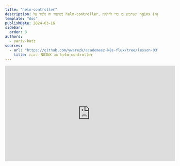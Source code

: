 ```yaml
---
title: "helm-controller"
description: בשיעור זה נלמד על helm-controller, ונשתמש בו כדי להתקין nginx ingress controller על הקלאסטר שלנו
template: "doc"
publishDate: 2024-03-16
sidebar:
  order: 3
authors:
  - yariv-katz
sources: 
  - url: "https://github.com/ywarezk/academeez-k8s-flux/tree/lesson-03"
    title: התקנת NGINX עם helm-controller
---
```


<div class="not-content flex">
  <iframe
    className="mx-auto"
    width="560"
    height="315"
    src="https://www.youtube.com/embed/aD5_OA3IEaA?si=UGUp2nH7JC0Pb85h"
    title="YouTube video player"
    frameBorder="0"
    allow="accelerometer; autoplay; clipboard-write; encrypted-media; gyroscope; picture-in-picture; web-share"
    allowFullScreen
  />
</div>

ה - `helm-controller` הוא אופרטור של [Flux](https://fluxcd.io/flux/components/helm/), שעובד עם ה - `HelmRelease` custom resource.
הוא משמש לניהול התקנות של helm על הקלאסטר שלנו.

## Helm

נתחיל מלעבור על כמה מושגים בסיסיים שיש לנו צורך להכיר לפני שנתחיל להשתמש ב - `helm-controller`.
[Helm](https://helm.sh/) הוא כלי לניהול חבילות עבור Kubernetes. זהו הדרך הטובה ביותר למצוא, לשתף ולהשתמש בתוכנה שנבנתה עבור Kubernetes.
כאשר אנו משתמשים ב - `Helm` כדי להתקין משאבים על הקלאסטר שלנו, ישנם כמה מושגים שעלינו להכיר...

### Helm Chart

`Helm chart` הוא אוסף של קבצים שמתארים קבוצה קשורה של משאבי Kubernetes. אותו ה - `chart` יכול לשמש להתקנה של משהו פשוט, כמו `pod` של `memcached`, או משהו מורכב יותר, כמו סטאק של אפליקציה מלאה עם שרתי HTTP, מסדי נתונים, caches וכו'.

### Helm Repository

Helm repository הוא שרת HTTP שמכיל את הקובץ `index.yaml` (אין `index.yaml` ב - OCI repositories) וכמה `charts` מארוזים. הקובץ `index.yaml` מכיל רשימה של כל ה - `charts` ב - repository, יחד עם מטא-נתונים על אותם `charts`.
אין צורך בשום דבר מיוחד כדי ליצור `Helm repository`, ניתן להשתמש בכל שרת אינטרנטי כדי לשרת את ה - `charts` שלך (ב - OCI repositories זה דורש קצת יותר, ומומלץ להשתמש בפתרון בענן).
בחירות פופולריות להצגת ה - `charts` שלך יכולות להיות: S3 buckets, Github pages, וכמה ספקי שירות ענן מציעים כיום artifact registries (artifact registries הם בחירה מושלמת ל - OCI repositories).
בנוסף לאפשרויות האלו, ישנם גם repositories מנוהלים על ידי הקהילה כמו [Artifact Hub](https://artifacthub.io/).
בשיעור זה נלמד כיצד לעבוד עם repositories מנוהלים על ידי הקהילה, ונתקין [nginx ingress controller באמצעות helm](https://docs.nginx.com/nginx-ingress-controller/installation/installing-nic/installation-with-helm/)

### OCI

ראשי התיבות של OCI הם Open Container Initiative, והרעיון הוא ליצור תקן עבור Container images ו - runtime.

### OCI Artifact

OCI Artifact הוא תקן ל - artifact, וניתן להשתמש בו לאחסון כל סוג של artifact, לא רק container images, כולל `Helm charts`.

### OCI Repository

OCI Repository הוא מקום שבו ניתן לאחסן OCI Artifacts, כלומר ניתן להשתמש בו לאחסון images, helm charts, וכל artifact אחר שהוא OCI.
נשאף להתקין את ה - helm charts שלנו בתקן החדש, מה repositories של OCI. שימוש ב - OCI repositories יועיל לנו בהמשך כאשר נלמד לנהל גרסאות של helm באמצעות flux image automation controllers.

### Helm Release

ה - `Helm release` הוא התוצאה של התקנת `chart` על הקלאסטר שלנו. כל פעם שאנו מתקינים `chart` על הקלאסטר, נוצר `release` חדש. ניתן להתקין אותו `chart` כמה פעמים על אותו קלאסטר, ובכל פעם נוצר `release` חדש.

## Flux helm workflow

על פי המושגים הבסיסיים של helm, flux צריך לבצע את הפעולות הבאות:
1. להירשם ל - OCI Helm repository.
2. להביא `chart` ספציפי מה - repository, ולבדוק באופן תדיר אם יש עדכונים ל - `chart` הזה.
3. להתקין את ה - `chart` על הקלאסטר.
4. לנהל שינויים - לדוגמא אם נרצה לספק ערכים שונים ל - `chart`.
5. לנהל שדרוגים - נצטרך לעדכן את הגרסא של ה - `chart` כאשר גרסא חדשה יוצאת - זה נושא מורכב ונקדיש לו שיעור מיוחד כיצד אנו ממליצים לעשות זאת.

הורדת artifacts ממקומות מרוחקים היא עבודת ה - `source-controller`, ולכן ה - `source-controller` יטפל ב - **(1)** וב - **(2)**.  
התקנת ה - `chart` על הקלאסטר היא עבודת ה - `helm-controller`, ולכן ה - `helm-controller` יטפל ב - **(3)** וב - **(4)**.
בנוגע ל - **(5)** נשתמש ב - flux image automation controllers לניהול השדרוגים - אבל נדבר על זה בשיעור נפרד.

## הרשמה ל - Helm repository

כדי להוסיף `helm repository` ללא flux, נשתמש בפקודה הבאה:

```bash
helm repo add ingress-nginx https://kubernetes.github.io/ingress-nginx
```

אבל אנחנו לא נשתמש בפקודה זו כאשר אנו משתמשים ב - flux לניהול הקלאסטר שלנו.
למעשה השימוש שלי בפקודת `helm` כיום הוא לקרוא נתונים, להתקין ב - `--dry-run`, וליצור `helm create` כדי לעזור לי ליצור תבנית חדשה, וזהו כל מה שאני עושה עם הפקודה `helm`.
כל פקודה אחרת שיכולה לשנות את מצב הקלאסטר שלי, איננה נעשית עם פקודת `helm`, אלא עם **Flux**
אז במקום הפקודה הזו, אנו מאפשרים ל - `source-controller` לנהל את כל ה - `helm repositories` שלנו.
נשתמש ב - `HelmRepository` custom resource שמורה על כך שה - `source-controller` יירשם ל - `repository`.
נתחיל בהרשמה ל - `nginx-ingress` repository, מאחר וכל הקלאסטרים שלנו יצטרכו להתקין ingress controller, נתקין אותו בתיקיית `infastructure/base` .
בתוך התיקייה ניצור תיקייה נוספת `/infastructure/base/nginx` שבה נציב את כל המשאבים הקשורים ל - nginx ingress controller.
צרו את הקובץ `namespace.yaml` עם התוכן הבא:

```yaml title="/infastructure/base/nginx/namespace.yaml"
apiVersion: v1
kind: Namespace
metadata:
  name:  nginx
```

נציב את כל המשאבים של nginx בתוך ה - `namespace` `nginx`.

כעת ניצור את ה - `HelmRepository` custom resource שירשם ל - `ingress-nginx` repository.
ניצור את הקובץ `infastructure/base/nginx/repository.yaml` עם התוכן הבא:

```yaml title="/infastructure/base/nginx/repository.yaml"
apiVersion: source.toolkit.fluxcd.io/v1beta2
kind: HelmRepository
metadata:
  name: nginx
  namespace: nginx
spec:  
  url: oci://ghcr.io/nginxinc/charts
  type: oci
```

נשים לב לכמה נקודות:
- אנו מוסיפים את ה - `repo` מה - `nginx` הרשמי. זהו ה - `nginx ingress controller` המומלץ שלנו.
- אנו מעדיפים להשתמש תמיד ב - `oci` repositories.

נצטרך גם כמה קבצי `kustomization.yaml` כדי לארגן את המשאבים שלנו.
נוסיף אחד בתיקיית `nginx`: `/infastructure/base/nginx/kustomization.yaml` עם התוכן הבא:

```yaml title="/infastructure/base/nginx/kustomization.yaml"
resources:
  - namespace.yaml
  - repository.yaml
```

נצטרך גם קובץ `kustomization.yaml` בתיקיית `/infastructure/base` שיכלול את התיקייה `nginx`.

```yaml title="/infastructure/base/kustomization.yaml"
resources:
  - ./nginx
```

בנוסף ניצור תיקייה `/infastructure/staging` עם קובץ `kustomization.yaml` שיאפשר לנו לעשות patch לשינויים שאנו רוצים להחיל על קלאסטר מסוים - במקרה זה קלאסטר `staging`.

```yaml title="/infastructure/staging/kustomization.yaml"
resources:
	- ../base
```

כדאי לוודא עם `kustomize` שהפקודה `kustomize build` של התיקייה `/infastructure/staging` תחזיר את המשאבים הרצויים.

```bash
kustomize build infastructure/staging
```

תוצאת הפקודה תהיה:

```yaml
apiVersion: v1
kind: Namespace
metadata:
  name: nginx
---
apiVersion: source.toolkit.fluxcd.io/v1beta2
kind: HelmRepository
metadata:
  name: nginx
  namespace: nginx
spec:  
  url: oci://ghcr.io/nginxinc/charts
  type: oci
```

דבר נוסף שעלינו לעשות הוא להודיע ל - `kustomize-controller` לצפות בתיקיית `infastructure/staging`.
את זאת באמצעות `Kustomization` resource של Flux.
ניצור את הקובץ `clusters/staging/infastructure.yaml` עם התוכן הבא:

```yaml title="clusters/staging/infastructure.yaml"
apiVersion: kustomize.toolkit.fluxcd.io/v1
kind: Kustomization
metadata:
  name: infastructure
  namespace: flux-system
spec:
  interval: 10m0s
  path: ./infastructure/staging
  prune: true
  sourceRef:
    kind: GitRepository
    name: flux-system
```

נדחוף את הקוד ל - git ונראה אם ה - `source-controller` יירשם ל - `ingress-nginx` repository.

```bash
kubectl get helmrepository -n nginx
```

נראה את התוצאה הבאה:

```
NAME    URL                                          AGE     READY   STATUS
nginx   oci://ghcr.io/nginxinc/charts               7m57s   
```

שימו לב שב - `OCI` repositories אין לנו עמודה `READY/STATUS`, מאחר וה - `source-controller` אין דרך לדעת אם ה - `repository` מוכן או לא. ראו [issue](https://github.com/fluxcd/flux2/issues/4469) כי זה עשוי להשתנות בעתיד.

## HelmChart

עכשיו שהצלחנו לבצע הרשמה של ה - `source-controller` ל - `ingress-nginx` repository, עלינו להודיע ל - `source-controller` להביא `chart` ספציפי מה - `repository`.
נעשה זאת עם ה - `HelmChart` custom resource.
בתיקיית `/infastructure/base/nginx` ניצור את הקובץ `chart.yaml` עם התוכן הבא:

```yaml title="/infastructure/base/nginx/chart.yaml"
apiVersion: source.toolkit.fluxcd.io/v1beta2
kind: HelmChart
metadata:
  name: nginx
  namespace: nginx
spec:  
  interval: 1h
  chart: nginx-ingress
  sourceRef:
    kind: HelmRepository
    name: nginx    
  version: 1.2.x
```

נשים לב לכמה נקודות ב - `HelmChart` custom resource:
- `chart` הוא שם ה - `chart` שאנו רוצים להתקין מה - `repository` שצוין ב - `sourceRef`.
- `version` מציין את הגרסא של ה - `chart` שנרצה להביא, בדוגמא זו אנו משתמשים ב - `1.2.x` שמציין את הגרסא האחרונה בסדרה `1.2`.

שדה `version` הוא אופציונלי, אם לא תציינו אותו, ה - `source-controller` יביא את הגרסא האחרונה של ה - `chart`.
אנו ממליצים בחום לציין את הגרסא, אנו לא רוצים להיות מופתעים משינוי גרסא ב - `chart`, ואנו צריכים לעקוב אחרי עדכוני גרסאות בדרך דקלרטיבית עם gitops.

בקורס זה נלמד כיצד לנהל עדכוני `helm` בדרך מקצועית ובצורה הטובה ביותר:
- נשתמש ב - `notification-controller` כדי להודיע לנו כאשר גרסא חדשה של ה - `chart` זמינה.
- נשתמש ב - `flux automation controllers` כדי לעדכן את ה - `staging cluster` באופן אוטומטי.
- נשתמש ב - `flux automation controllers` כדי להניע `pr` לעדכון ה - `production cluster`.

נלמד את כל אלו במהלך הקורס, אבל לא בשיעור זה. זה ידרוש מאיתנו ליצור `kustomization patch` לגרסא ב - `staging` וב - `production`, אבל נתמודד עם זה כאשר נלמד כיצד לנהל גרסאות של `helm` בדרך מקצועית.

ראשית נוסיף את ה - `chart` ל - `infastructure/base/nginx/kustomization.yaml`:

```yaml title="/infastructure/base/nginx/kustomization.yaml"
resources:
  - namespace.yaml
  - repository.yaml
  - chart.yaml
```

נדחוף את הקוד ל - git ונראה אם ה - `source-controller` יתפוס את ה - `chart` של `nginx-ingress`.
אם הכל הלך כמו שצריך, נוכל להריץ את הפקודה:

```bash
kubectl get helmchart -n nginx
```

ונוכל לראות את התוצאה הבאה:

```
NAME    CHART           VERSION   SOURCE KIND      SOURCE NAME   AGE   READY   STATUS
nginx   nginx-ingress   1.2.x     HelmRepository   nginx         20m   True    pulled 'nginx-ingress' ...
```

## HelmRelease

ה - `chart` שלנו עדיין לא הותקן, אנו רק רשומים ל - `repository` והבאנו את ה - `chart`.
עכשיו הגיע הזמן להתקין את ה - `chart` על הקלאסטר שלנו, וזה משימה ל - `helm-controller`.
ה - `helm-controller` יצפה ל - `HelmRelease` custom resources ויתקין את ה - `chart` שצוין ב - `HelmRelease`.
ה - `HelmRelease` יציין איזה `chart` להשתמש, ואילו ערכים להעביר ל - `chart`.
בתיקייה `/infastructure/base/nginx` ניצור את הקובץ `release.yaml` עם התוכן הבא:

```yaml title="/infastructure/base/nginx/release.yaml"
apiVersion: helm.toolkit.fluxcd.io/v2beta2
kind: HelmRelease
metadata:
  name: nginx
  namespace: nginx
spec:  
  chart:
    spec:
      chart: nginx-ingress
      version: 1.2.x
      sourceRef:
        kind: HelmRepository
        name: nginx
      interval: 1h
  interval: 1h  
  releaseName: nginx
```

בתוך ה - `HelmRelease` יש שדה `spec.chart` שהוא קיצור דרך ליצירת `HelmChart` resource.
אני מוצא את זה קצת יותר נוח ליצור את ה - `HelmChart` עם הקיצור הזה היות וזה מאפשר לי לראות את הגרסא של ה - `release` באותו קובץ.
כלומר אנחנו יכולים למחוק את הקובץ `infastructure/base/nginx/chart.yaml`.
ולערוך את הקובץ `infastructure/base/nginx/kustomization.yaml` שיכלול את הקובץ `release.yaml`:

```yaml title="/infastructure/base/nginx/kustomization.yaml"
resources:
  - namespace.yaml
  - repository.yaml
  - release.yaml
```

נשים לב שבתוך ה - `HelmRelease` ישנם 2 שדות `interval`:
- הראשון בסעיף `spec.chart` - זה המרווח שבו ה - `source-controller` יבדוק אם יש גרסא חדשה של ה - `chart` ב - `repository` את הבדיקה הוא יבצע תוך התחשבות ב `spec.chart.spec.version`.
- השני בסעיף `spec` - זה המרווח שבו ה - `helm-controller` יבדוק סטייה בהתקנת ה - `chart` על הקלאסטר.

נדחוף את הקוד ל - git ונראה אם ה - `helm-controller` יתקין את ה - `nginx-ingress` על הקלאסטר שלנו.
בטרמינל נריץ:

```bash
kubectl get helmrelease -n nginx
```

ניתן לראות את התוצאה הבאה:

```
NAME    AGE     READY   STATUS
nginx   3m51s   True    Helm install...
```

אם נרצה לבדוק מה הותקן על הקלאסטר, נוכל להריץ:

```bash
kubectl get all -n nginx
```

נראה תוצאה דומה לזו:

![release installation](https://github.com/ywarezk/academeez/blob/main/content/en/course/kubernetes/flux/helm-controller/installed.png?raw=true) 

נשים לב לכמה נקודות:

- ingress controller ו pod ו deployment רצים
- ישנו גם service עם type `LoadBalancer` שנוצר, זהו ה - service שיחבר את ה - ingress controller לאינטרנט.

## לסיכום

כאשר אנחנו משתמשים ב Flux לא נשתמש יותר בפקודות `helm` שמשנות את מצב הקלאסטר שלנו.
הכל צריך להיות דקלרטיבי עם קבצי yaml שמסבירים ל - `helm-controller` איך לנהל את ה - `helm releases` שלנו.
על מנת שה - `helm-controller` יתקין `release`, נצטרך שהוא יעבוד ביחד עם ה - `source-controller` שיביא את ה - `chart` מה - `repository`.

קוד המקור המלא של שיעור זה ניתן למצוא [כאן](https://github.com/ywarezk/academeez-k8s-flux/tree/lesson-03)

